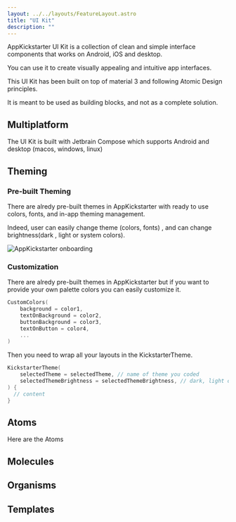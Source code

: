 ```yaml
---
layout: ../../layouts/FeatureLayout.astro
title: "UI Kit"
description: ""
---
```



AppKickstarter UI Kit is a collection of clean and simple interface components that works on Android, iOS and desktop. 

You can use it to create visually appealing and intuitive app interfaces.

This UI Kit has been built on top of material 3 and following Atomic Design principles. 

It is meant to be used as building blocks, and not as a complete solution.

## Multiplatform

The UI Kit is built with Jetbrain Compose which supports Android and desktop (macos, windows, linux)

## Theming

### Pre-built Theming

There are alredy pre-built themes in AppKickstarter with ready to use colors, fonts, and in-app theming management. 

Indeed, user can easily change theme (colors, fonts) , and can change brightness(dark , light or system colors). 


<div class="py-6 md:order-1 hidden md:block">
    <img src={onboardingGif} alt="AppKickstarter onboarding"/>
</div>


### Customization 

There are alredy pre-built themes in AppKickstarter but if you want to provide your own palette colors you can easily customize it.

```kotlin
CustomColors(
    background = color1,
    textOnBackground = color2, 
    buttonBackground = color3,
    textOnButton = color4,
    ...
)
```

Then you need to wrap all your layouts in the KickstarterTheme.

```kotlin
KickstarterTheme(
    selectedTheme = selectedTheme, // name of theme you coded
    selectedThemeBrightness = selectedThemeBrightness, // dark, light or system
) {
  // content
}
```

## Atoms
 
Here are the Atoms

## Molecules


## Organisms


## Templates

